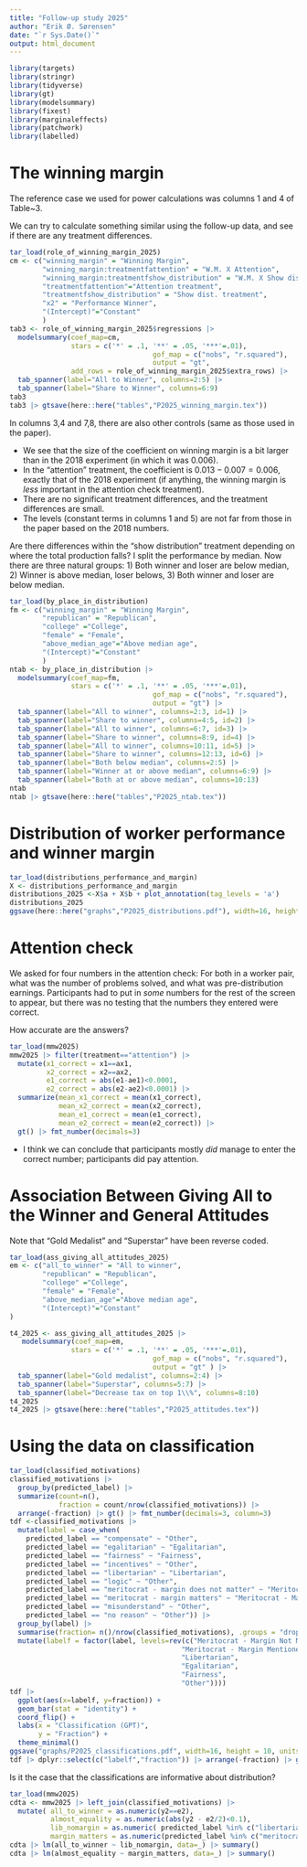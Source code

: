 ```yaml
---
title: "Follow-up study 2025"
author: "Erik Ø. Sørensen"
date: "`r Sys.Date()`"
output: html_document
---
```


```r
library(targets)
library(stringr)
library(tidyverse)
library(gt)
library(modelsummary)
library(fixest)
library(marginaleffects)
library(patchwork)
library(labelled)
```


# The winning margin

The reference case we used for power calculations was columns 1 and 4 of
Table~3. 

We can try to calculate something similar using the follow-up data,
and see if there are any treatment differences.


```r
tar_load(role_of_winning_margin_2025)
cm <- c("winning_margin" = "Winning Margin",
        "winning_margin:treatmentfattention" = "W.M. X Attention",
        "winning_margin:treatmentfshow_distribution" = "W.M. X Show dist.",
        "treatmentfattention"="Attention treatment",
        "treatmentfshow_distribution" = "Show dist. treatment",
        "x2" = "Performance Winner",
        "(Intercept)"="Constant"
        )
tab3 <- role_of_winning_margin_2025$regressions |>
  modelsummary(coef_map=cm,
               stars = c('*' = .1, '**' = .05, '***'=.01),
                                   gof_map = c("nobs", "r.squared"),
                                   output = "gt",
               add_rows = role_of_winning_margin_2025$extra_rows) |>
  tab_spanner(label="All to Winner", columns=2:5) |>
  tab_spanner(label="Share to Winner", columns=6:9)
tab3
tab3 |> gtsave(here::here("tables","P2025_winning_margin.tex"))
```

In columns 3,4 and 7,8, there are also other controls (same as those used
in the paper).


- We see that the size of the coefficient on winning margin is a bit larger than in the 2018 experiment (in which it was 0.006).
- In the "attention" treatment, the coefficient is $0.013-0.007 = 0.006$, exactly that of the 2018 experiment (if anything,
the winning margin is *less* important in the attention check treatment). 
- There are no significant treatment differences, and the treatment differences are small.
- The levels (constant terms in columns 1 and 5) are not far from those in the paper based on the 2018 numbers.


Are there differences within the "show distribution" treatment depending on where the
total production falls? I split the performance by median. Now there are three natural
groups: 1) Both winner and loser are below median, 2) Winner is above median, loser belows, 3) Both winner and loser are below 
median.
```r
tar_load(by_place_in_distribution)
fm <- c("winning_margin" = "Winning Margin",
        "republican" = "Republican",
        "college" ="College",
        "female" = "Female",
        "above_median_age"="Above median age",
        "(Intercept)"="Constant"
        )
ntab <- by_place_in_distribution |>
  modelsummary(coef_map=fm,
               stars = c('*' = .1, '**' = .05, '***'=.01),
                                   gof_map = c("nobs", "r.squared"),
                                   output = "gt") |>
  tab_spanner(label="All to winner", columns=2:3, id=1) |>
  tab_spanner(label="Share to winner", columns=4:5, id=2) |>
  tab_spanner(label="All to winner", columns=6:7, id=3) |>
  tab_spanner(label="Share to winner", columns=8:9, id=4) |>
  tab_spanner(label="All to winner", columns=10:11, id=5) |>
  tab_spanner(label="Share to winner", columns=12:13, id=6) |>
  tab_spanner(label="Both below median", columns=2:5) |>
  tab_spanner(label="Winner at or above median", columns=6:9) |>
  tab_spanner(label="Both at or above median", columns=10:13) 
ntab 
ntab |> gtsave(here::here("tables","P2025_ntab.tex"))
```

# Distribution of worker performance and winner margin

```r
tar_load(distributions_performance_and_margin)
X <- distributions_performance_and_margin
distributions_2025 <-X$a + X$b + plot_annotation(tag_levels = 'a')
distributions_2025
ggsave(here::here("graphs","P2025_distributions.pdf"), width=16, height = 10, units="cm")
```


# Attention check

We asked for four numbers in the attention check: For both in a worker pair,
what was the number of problems solved, and what was pre-distribution earnings. 
Participants had to put in *some* numbers for the rest of the screen to appear,
but there was no testing that the numbers they entered were correct.

How accurate are the answers? 

```r
tar_load(mmw2025)
mmw2025 |> filter(treatment=="attention") |>
  mutate(x1_correct = x1==ax1,
         x2_correct = x2==ax2,
         e1_correct = abs(e1-ae1)<0.0001,
         e2_correct = abs(e2-ae2)<0.0001) |>
  summarize(mean_x1_correct = mean(x1_correct),
            mean_x2_correct = mean(x2_correct),
            mean_e1_correct = mean(e1_correct),
            mean_e2_correct = mean(e2_correct)) |>
  gt() |> fmt_number(decimals=3)
```
- I think we can conclude that participants mostly *did* manage to enter
the correct number; participants did pay attention. 



# Association Between Giving All to the Winner and General Attitudes

Note that "Gold Medalist" and "Superstar" have been reverse coded.
```r
tar_load(ass_giving_all_attitudes_2025)
em <- c("all_to_winner" = "All to winner",
        "republican" = "Republican",
        "college" ="College",
        "female" = "Female",
        "above_median_age"="Above median age",
        "(Intercept)"="Constant"
)

t4_2025 <- ass_giving_all_attitudes_2025 |>
   modelsummary(coef_map=em,
               stars = c('*' = .1, '**' = .05, '***'=.01),
                                   gof_map = c("nobs", "r.squared"),
                                   output = "gt" ) |>
  tab_spanner(label="Gold medalist", columns=2:4) |>
  tab_spanner(label="Superstar", columns=5:7) |>
  tab_spanner(label="Decrease tax on top 1\\%", columns=8:10)
t4_2025
t4_2025 |> gtsave(here::here("tables","P2025_attitudes.tex"))
```


# Using the data on classification


```r
tar_load(classified_motivations)
classified_motivations |> 
  group_by(predicted_label) |>
  summarize(count=n(),
            fraction = count/nrow(classified_motivations)) |>
  arrange(-fraction) |> gt() |> fmt_number(decimals=3, column=3)
tdf <-classified_motivations |>
  mutate(label = case_when(
    predicted_label == "compensate" ~ "Other",
    predicted_label == "egalitarian" ~ "Egalitarian",
    predicted_label == "fairness" ~ "Fairness",
    predicted_label == "incentives" ~ "Other",
    predicted_label == "libertarian" ~ "Libertarian",
    predicted_label == "logic" ~ "Other",
    predicted_label == "meritocrat - margin does not matter" ~ "Meritocrat - Margin Not Mentioned",
    predicted_label == "meritocrat - margin matters" ~ "Meritocrat - Margin Mentioned",
    predicted_label == "misunderstand" ~ "Other",
    predicted_label == "no reason" ~ "Other")) |>
  group_by(label) |>
  summarise(fraction= n()/nrow(classified_motivations), .groups = "drop") |>
  mutate(labelf = factor(label, levels=rev(c("Meritocrat - Margin Not Mentioned", 
                                          "Meritocrat - Margin Mentioned",
                                          "Libertarian", 
                                          "Egalitarian",
                                          "Fairness",
                                          "Other"))))
tdf |>
  ggplot(aes(x=labelf, y=fraction)) +
  geom_bar(stat = "identity") +
  coord_flip() +
  labs(x = "Classification (GPT)",
       y = "Fraction") +
  theme_minimal()
ggsave("graphs/P2025_classifications.pdf", width=16, height = 10, units = "cm")
tdf |> dplyr::select(c("labelf","fraction")) |> arrange(-fraction) |> gt() |> fmt_number(decimals = 3)
```

Is it the case that the classifications are informative about distribution?

```r
tar_load(mmw2025)
cdta <- mmw2025 |> left_join(classified_motivations) |>
  mutate( all_to_winner = as.numeric(y2==e2),
          almost_equality = as.numeric(abs(y2 - e2/2)<0.1),
          lib_nomargin = as.numeric( predicted_label %in% c("libertarian","meritocrat - margin does not matter")),
          margin_matters = as.numeric(predicted_label %in% c("meritocrat - margin matters"))) 
cdta |> lm(all_to_winner ~ lib_nomargin, data=_) |> summary()
cdta |> lm(almost_equality ~ margin_matters, data=_) |> summary()

```


